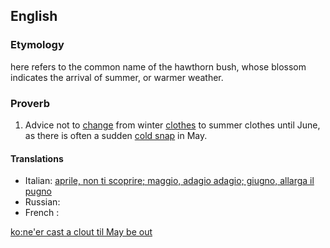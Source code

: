 ==English==

===Etymology===
{{term||May}} here refers to the common name of the hawthorn bush, whose blossom indicates the arrival of summer, or warmer weather.

===Proverb===
{{infl|en|proverb|head=[[ne'er]] [[cast]] [[a]] [[clout]] [[til]] [[May]] [[be]] [[out]]}}

# {{regional}} Advice not to [[change]] from winter [[clothes]] to summer clothes until June, as there is often a sudden [[cold snap]] in May.

====Translations====
<!-- not literal, but conveying the same idea -->
* Italian: [[aprile, non ti scoprire; maggio, adagio adagio; giugno, allarga il pugno]]
* Russian: {{t|ru|первая ласточка весны не делает}} {{gloss|the first swallow doesn't make spring to come}}
* French : {{t|fr|En avril ne te découvre pas d'un fil, en mai fait ce qu'il te plait}}

[[ko:ne'er cast a clout til May be out]]